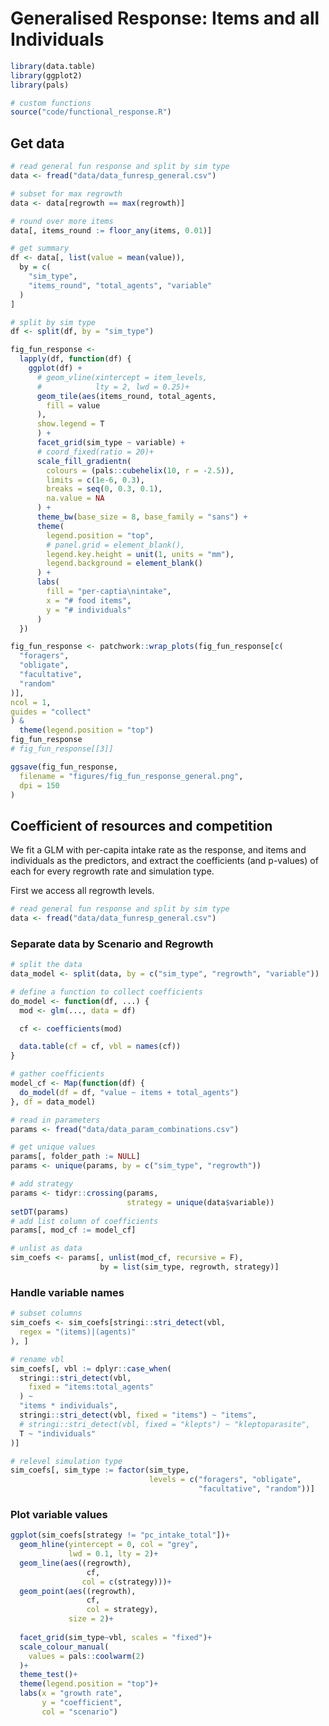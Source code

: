 
# Generalised Response: Items and all Individuals

```r
library(data.table)
library(ggplot2)
library(pals)

# custom functions
source("code/functional_response.R")
```


## Get data

```r
# read general fun response and split by sim type
data <- fread("data/data_funresp_general.csv")

# subset for max regrowth
data <- data[regrowth == max(regrowth)]

# round over more items
data[, items_round := floor_any(items, 0.01)]

# get summary
df <- data[, list(value = mean(value)),
  by = c(
    "sim_type",
    "items_round", "total_agents", "variable"
  )
]
```

```r
# split by sim type
df <- split(df, by = "sim_type")
```


```r
fig_fun_response <-
  lapply(df, function(df) {
    ggplot(df) +
      # geom_vline(xintercept = item_levels,
      #            lty = 2, lwd = 0.25)+
      geom_tile(aes(items_round, total_agents,
        fill = value
      ),
      show.legend = T
      ) +
      facet_grid(sim_type ~ variable) +
      # coord_fixed(ratio = 20)+
      scale_fill_gradientn(
        colours = (pals::cubehelix(10, r = -2.5)),
        limits = c(1e-6, 0.3),
        breaks = seq(0, 0.3, 0.1),
        na.value = NA
      ) +
      theme_bw(base_size = 8, base_family = "sans") +
      theme(
        legend.position = "top",
        # panel.grid = element_blank(),
        legend.key.height = unit(1, units = "mm"),
        legend.background = element_blank()
      ) +
      labs(
        fill = "per-captia\nintake",
        x = "# food items",
        y = "# individuals"
      )
  })

fig_fun_response <- patchwork::wrap_plots(fig_fun_response[c(
  "foragers",
  "obligate",
  "facultative",
  "random"
)],
ncol = 1,
guides = "collect"
) &
  theme(legend.position = "top")
fig_fun_response
# fig_fun_response[[3]]
```

```r
ggsave(fig_fun_response,
  filename = "figures/fig_fun_response_general.png",
  dpi = 150
)
```

## Coefficient of resources and competition

We fit a GLM with per-capita intake rate as the response, and items and individuals as the predictors, and extract the coefficients (and p-values) of each for every regrowth rate and simulation type.

First we access all regrowth levels.

```r
# read general fun response and split by sim type
data <- fread("data/data_funresp_general.csv")
```

### Separate data by Scenario and Regrowth

```r
# split the data
data_model <- split(data, by = c("sim_type", "regrowth", "variable"))
```

```r
# define a function to collect coefficients
do_model <- function(df, ...) {
  mod <- glm(..., data = df)

  cf <- coefficients(mod)

  data.table(cf = cf, vbl = names(cf))
}
```

```r
# gather coefficients
model_cf <- Map(function(df) {
  do_model(df = df, "value ~ items + total_agents")
}, df = data_model)
```

```r
# read in parameters
params <- fread("data/data_param_combinations.csv")

# get unique values
params[, folder_path := NULL]
params <- unique(params, by = c("sim_type", "regrowth"))

# add strategy
params <- tidyr::crossing(params, 
                          strategy = unique(data$variable))
setDT(params)
# add list column of coefficients
params[, mod_cf := model_cf]

# unlist as data
sim_coefs <- params[, unlist(mod_cf, recursive = F), 
                    by = list(sim_type, regrowth, strategy)]
```

### Handle variable names

```r
# subset columns
sim_coefs <- sim_coefs[stringi::stri_detect(vbl,
  regex = "(items)|(agents)"
), ]

# rename vbl
sim_coefs[, vbl := dplyr::case_when(
  stringi::stri_detect(vbl,
    fixed = "items:total_agents"
  ) ~
  "items * individuals",
  stringi::stri_detect(vbl, fixed = "items") ~ "items",
  # stringi::stri_detect(vbl, fixed = "klepts") ~ "kleptoparasite",
  T ~ "individuals"
)]

# relevel simulation type
sim_coefs[, sim_type := factor(sim_type,
                               levels = c("foragers", "obligate", 
                                          "facultative", "random"))]
```

### Plot variable values

```r
ggplot(sim_coefs[strategy != "pc_intake_total"])+
  geom_hline(yintercept = 0, col = "grey",
             lwd = 0.1, lty = 2)+
  geom_line(aes((regrowth),
                 cf,
                col = c(strategy)))+
  geom_point(aes((regrowth), 
                 cf,
                 col = strategy), 
             size = 2)+
  
  facet_grid(sim_type~vbl, scales = "fixed")+
  scale_colour_manual(
    values = pals::coolwarm(2)
  )+
  theme_test()+
  theme(legend.position = "top")+
  labs(x = "growth rate",
       y = "coefficient",
       col = "scenario")
```


